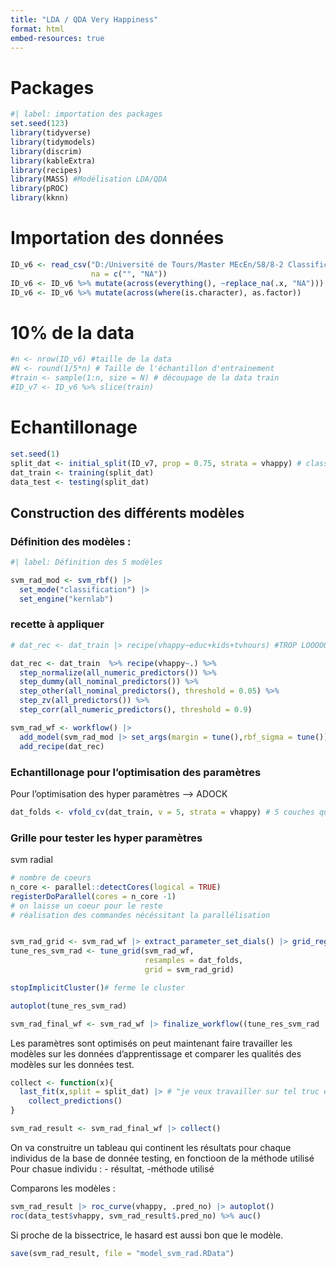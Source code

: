 ```yaml
---
title: "LDA / QDA Very Happiness"
format: html
embed-resources: true
---
```


# Packages

```r
#| label: importation des packages
set.seed(123)
library(tidyverse)
library(tidymodels)
library(discrim)
library(kableExtra)
library(recipes)
library(MASS) #Modélisation LDA/QDA
library(pROC)
library(kknn)
```

# Importation des données

```r
ID_v6 <- read_csv("D:/Université de Tours/Master MEcEn/S8/8-2 Classification supervisée/Projet HAPPINESS/R_ happiness_files/vhappy/vhappy.csv",
                  na = c("", "NA"))
ID_v6 <- ID_v6 %>% mutate(across(everything(), ~replace_na(.x, "NA")))
ID_v6 <- ID_v6 %>% mutate(across(where(is.character), as.factor))
```

# 10% de la data
```r
#n <- nrow(ID_v6) #taille de la data
#N <- round(1/5*n) # Taille de l'échantillon d'entrainement
#train <- sample(1:n, size = N) # découpage de la data train
#ID_v7 <- ID_v6 %>% slice(train)
```

# Echantillonage 

```r
set.seed(1)
split_dat <- initial_split(ID_v7, prop = 0.75, strata = vhappy) # classique 3 quart / 1 quart
dat_train <- training(split_dat)
data_test <- testing(split_dat)
```

## Construction des différents modèles

### Définition des modèles :

```r
#| label: Définition des 5 modèles 

svm_rad_mod <- svm_rbf() |> 
  set_mode("classification") |> 
  set_engine("kernlab")
```

### recette à appliquer 

```r
# dat_rec <- dat_train |> recipe(vhappy~educ+kids+tvhours) #TROP LOOOOOOOOOOOONG

dat_rec <- dat_train  %>% recipe(vhappy~.) %>% 
  step_normalize(all_numeric_predictors()) %>% 
  step_dummy(all_nominal_predictors()) %>% 
  step_other(all_nominal_predictors(), threshold = 0.05) %>% 
  step_zv(all_predictors()) %>% 
  step_corr(all_numeric_predictors(), threshold = 0.9)
```

```r
svm_rad_wf <- workflow() |> 
  add_model(svm_rad_mod |> set_args(margin = tune(),rbf_sigma = tune())) |> 
  add_recipe(dat_rec)
```

### Echantillonage pour l'optimisation des paramètres

Pour l'optimisation des hyper paramètres --> ADOCK
```r
dat_folds <- vfold_cv(dat_train, v = 5, strata = vhappy) # 5 couches qui respectent tjrs le nombre gens très heureux
```

### Grille pour tester les hyper paramètres

svm radial

```r
# nombre de coeurs 
n_core <- parallel::detectCores(logical = TRUE)
registerDoParallel(cores = n_core -1) 
# on laisse un coeur pour le reste
# réalisation des commandes nécéssitant la parallélisation


svm_rad_grid <- svm_rad_wf |> extract_parameter_set_dials() |> grid_regular(levels = 5)
tune_res_svm_rad <- tune_grid(svm_rad_wf,
                              resamples = dat_folds,
                              grid = svm_rad_grid)

stopImplicitCluster()# ferme le cluster
```

```r
autoplot(tune_res_svm_rad)
```

```r
svm_rad_final_wf <- svm_rad_wf |> finalize_workflow((tune_res_svm_rad |> select_best(metric = "roc_auc")))
```

Les paramètres sont optimisés on peut maintenant faire travailler les modèles sur les données d'apprentissage et comparer les qualités des modèles sur les données test.

```r
collect <- function(x){
  last_fit(x,split = split_dat) |> # "je veux travailler sur tel truc en sachant le partage de donnée"
    collect_predictions()
}
```

```r
svm_rad_result <- svm_rad_final_wf |> collect()
```

On va construitre un tableau qui continent les résultats pour chaque individus de la base de donnée testing, en fonctioon de la méthode utilisé
Pour chasue individu : - résultat, -méthode utilisé



Comparons les modèles :

```r
svm_rad_result |> roc_curve(vhappy, .pred_no) |> autoplot()
roc(data_test$vhappy, svm_rad_result$.pred_no) %>% auc()
```
Si proche de la bissectrice, le hasard est aussi bon que le modèle.

```r
save(svm_rad_result, file = "model_svm_rad.RData")
```
